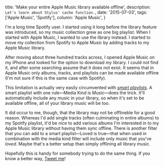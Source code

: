   title: 'Make your entire Apple Music library available offline',
  description: `Let's learn about Stylus' cache function.`,
  date: '2015-07-03',
  tags: ['Apple Music', 'Spotify'],
  column: 'Apple Music',
}

I'm a long time Spotify user. I started using it long before the library feature was introduced, so my music collection grew as one big playlist. When I started with Apple Music, I wanted to use the library instead. I started to move my collection from Spotify to Apple Music by adding tracks to my Apple Music library.

After moving about three hundred tracks across, I opened Apple Music on my iPhone and looked for the option to download my library. I could not find it, and after some searching assume that it does not exist. It seems that in Apple Music only albums, tracks, and playlists can be made available offline (I'm not sure if this is the same case with Spotify).

This limitation is actually very easily circumvented with [_smart playlists_](https://support.apple.com/kb/PH12141?locale=en_US&viewlocale=en_US). A smart playlist with one rule—Media Kind is Music—does the trick. It'll automatically include any music in your library, so when it's set to be available offline, all of your library music will be too.

It did occur to me, though, that the library may not be offlineble for a good reason. Whereas I'd add single tracks (often culminating in entire albums) to my Spotify playlist, it'd be nice to add various albums I'm interested in to my Apple Music library without having them sync offline. There is another filter that you can add to a smart playlist—Loved is true—that when used in combination with the media kind filter will include only music that you've _loved_. Maybe that's a better setup than simply offlining all library music.

Hopefully this is handy for somebody trying to do the same thing. If you know a better way, [Tweet me](https://twitter.com/juice49)!
